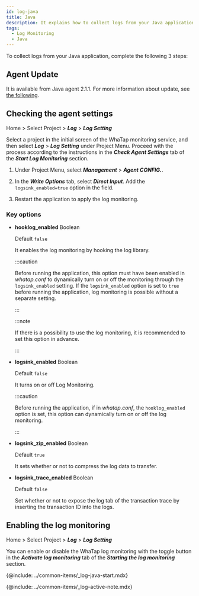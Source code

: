 ```yaml
---
id: log-java
title: Java
description: It explains how to collect logs from your Java application.
tags:
  - Log Monitoring
  - Java
---
```


To collect logs from your Java application, complete the following 3 steps:

## Agent Update

It is available from Java agent 2.1.1. For more information about update, see [the following](../java/update-agent).

## Checking the agent settings

Home > Select Project > **_Log_** > **_Log Setting_**

Select a project in the initial screen of the WhaTap monitoring service, and then select **_Log_** > **_Log Setting_** under Project Menu. Proceed with the process according to the instructions in the **_Check Agent Settings_** tab of the **_Start Log Monitoring_** section.

1.  Under Project Menu, select **_Management_** > **_Agent CONFIG._**.

2.  In the **_Write Options_** tab, select **_Direct Input_**. Add the `logsink_enabled=true` option in the field. 

    <ImgLang img='log-agent-conf.png' desc='Agent log configuration'/>

3.  Restart the application to apply the log monitoring.

### Key options

-   **hooklog_enabled** <span class='type'>Boolean</span>

    Default `false`

    It enables the log monitoring by hooking the log library.  

    :::caution

    Before running the application, this option must have been enabled in _whatap.conf_ to dynamically turn on or off the monitoring through the `logsink_enabled` setting.
    If the `logsink_enabled` option is set to `true` before running the application, log monitoring is possible without a separate setting.

    :::

    :::note

    If there is a possibility to use the log monitoring, it is recommended to set this option in advance.

    :::

-   **logsink_enabled** <span class='type'>Boolean</span>

    Default `false`

    It turns on or off Log Monitoring.

    :::caution

    Before running the application, if in _whatap.conf_, the `hooklog_enabled` option is set, this option can dynamically turn on or off the log monitoring.

    :::

-   **logsink_zip_enabled** <span class='type'>Boolean</span>

    Default `true`

    It sets whether or not to compress the log data to transfer. 

-   **logsink_trace_enabled** <span class='type'>Boolean</span>

    Default `false`

    Set whether or not to expose the log tab of the transaction trace by inserting the transaction ID into the logs.  

## Enabling the log monitoring

Home > Select Project > **_Log_** > **_Log Setting_**

You can enable or disable the WhaTap log monitoring with the toggle button in the **_Activate log monitoring_** tab of the **_Starting the log monitoring_** section.

{@include: ../common-items/_log-java-start.mdx}

{@include: ../common-items/_log-active-note.mdx}
